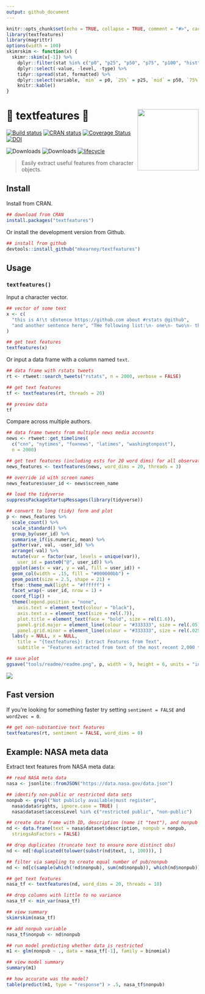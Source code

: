 ```yaml
---
output: github_document
---
```


```r
knitr::opts_chunk$set(echo = TRUE, collapse = TRUE, comment = "#>", cache = TRUE)
library(textfeatures)
library(magrittr)
options(width = 100)
skimrskim <- function(x) {
  skimr::skim(x[-1]) %>% 
    dplyr::filter(stat %in% c("p0", "p25", "p50", "p75", "p100", "hist", "n")) %>%
    dplyr::select(-value, -level, -type) %>%
    tidyr::spread(stat, formatted) %>%
    dplyr::select(variable, `min` = p0, `25%` = p25, `mid` = p50, `75%` = p75, `max` = p100, hist) %>% 
    knitr::kable()
}
```

# 👷 textfeatures 👷<img src="man/figures/logo.png" width="160px" align="right" /> 

[![Build status](https://travis-ci.org/mkearney/textfeatures.svg?branch=master)](https://travis-ci.org/mkearney/textfeatures)
[![CRAN status](https://www.r-pkg.org/badges/version/textfeatures)](https://cran.r-project.org/package=textfeatures)
[![Coverage Status](https://codecov.io/gh/mkearney/textfeatures/branch/master/graph/badge.svg)](https://codecov.io/gh/mkearney/textfeatures?branch=master)
[![DOI](https://zenodo.org/badge/123046986.svg)](https://zenodo.org/badge/latestdoi/123046986)

![Downloads](https://cranlogs.r-pkg.org/badges/textfeatures)
![Downloads](https://cranlogs.r-pkg.org/badges/grand-total/textfeatures)
[![lifecycle](https://img.shields.io/badge/lifecycle-experimental-orange.svg)](https://www.tidyverse.org/lifecycle/#experimental)

> Easily extract useful features from character objects.

## Install

Install from CRAN.

```r
## download from CRAN
install.packages("textfeatures")
```

Or install the development version from Github.

```r
## install from github
devtools::install_github("mkearney/textfeatures")
```

## Usage

### `textfeatures()`

Input a character vector.

```r
## vector of some text
x <- c(
  "this is A!\t sEntence https://github.com about #rstats @github",
  "and another sentence here", "THe following list:\n- one\n- two\n- three\nOkay!?!"
)

## get text features
textfeatures(x)
```

Or input a data frame with a column named `text`.

```r
## data frame with rstats tweets
rt <- rtweet::search_tweets("rstats", n = 2000, verbose = FALSE)

## get text features
tf <- textfeatures(rt, threads = 20)

## preview data
tf
```

Compare across multiple authors.

```r
## data frame tweets from multiple news media accounts
news <- rtweet::get_timelines(
  c("cnn", "nytimes", "foxnews", "latimes", "washingtonpost"), 
  n = 2000)

## get text features (including ests for 20 word dims) for all observations
news_features <- textfeatures(news, word_dims = 20, threads = 3)
```


```r
## override id with screen names
news_features$user_id <- news$screen_name

## load the tidyverse
suppressPackageStartupMessages(library(tidyverse))

## convert to long (tidy) form and plot
p <- news_features %>%
  scale_count() %>%
  scale_standard() %>%
  group_by(user_id) %>%
  summarise_if(is.numeric, mean) %>%
  gather(var, val, -user_id) %>%
  arrange(-val) %>%
  mutate(var = factor(var, levels = unique(var)), 
    user_id = paste0("@", user_id)) %>%
  ggplot(aes(x = var, y = val, fill = user_id)) + 
  geom_col(width = .15, fill = "#000000bb") +
  geom_point(size = 2.5, shape = 21) + 
  tfse::theme_mwk(light = "#ffffff") + 
  facet_wrap(~ user_id, nrow = 1) + 
  coord_flip() + 
  theme(legend.position = "none",
    axis.text = element_text(colour = "black"),
    axis.text.x = element_text(size = rel(.7)),
    plot.title = element_text(face = "bold", size = rel(1.6)),
    panel.grid.major = element_line(colour = "#333333", size = rel(.05)),
    panel.grid.minor = element_line(colour = "#333333", size = rel(.025))) + 
  labs(y = NULL, x = NULL,
    title = "{textfeatures}: Extract Features from Text",
    subtitle = "Features extracted from text of the most recent 2,000 tweets posted by each news media account")

## save plot
ggsave("tools/readme/readme.png", p, width = 9, height = 6, units = "in")
```

<p style='align:center'><img src='tools/readme/readme.png' max-width="600px" /></p>




## Fast version

If you're looking for something faster try setting `sentiment = FALSE` and `word2vec = 0`.

```r
## get non-substantive text features
textfeatures(rt, sentiment = FALSE, word_dims = 0)
```


## Example: NASA meta data

Extract text features from NASA meta data:


```r
## read NASA meta data
nasa <- jsonlite::fromJSON("https://data.nasa.gov/data.json")

## identify non-public or restricted data sets
nonpub <- grepl("Not publicly available|must register", 
  nasa$data$rights, ignore.case = TRUE) | 
  nasa$dataset$accessLevel %in% c("restricted public", "non-public")

## create data frame with ID, description (name it "text"), and nonpub
nd <- data.frame(text = nasa$dataset$description, nonpub = nonpub, 
  stringsAsFactors = FALSE)

## drop duplicates (truncate text to ensure more distinct obs)
nd <- nd[!duplicated(tolower(substr(nd$text, 1, 100))), ]

## filter via sampling to create equal number of pub/nonpub
nd <- nd[c(sample(which(!nd$nonpub), sum(nd$nonpub)), which(nd$nonpub)), ]

## get text features
nasa_tf <- textfeatures(nd, word_dims = 20, threads = 10)

## drop columns with little to no variance
nasa_tf <- min_var(nasa_tf)

## view summary
skimrskim(nasa_tf)

## add nonpub variable
nasa_tf$nonpub <- nd$nonpub

## run model predicting whether data is restricted
m1 <- glm(nonpub ~ ., data = nasa_tf[-1], family = binomial)

## view model summary
summary(m1)

## how accurate was the model?
table(predict(m1, type = "response") > .5, nasa_tf$nonpub)
```



